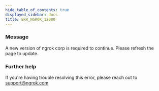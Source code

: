 ```yaml
---
hide_table_of_contents: true
displayed_sidebar: docs
title: ERR_NGROK_12000
---
```


### Message

A new version of ngrok corp is required to continue. Please refresh the page to update.

<ErrorDetails />

### Further help

If you're having trouble resolving this error, please reach out to [support@ngrok.com](mailto:support@ngrok.com?subject=Help%20with%20ERR_NGROK_12000)
